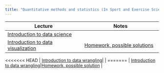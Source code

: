 ```yaml
---
title: "Quantitative methods and statistics (In Sport and Exercise Science) - Lectures"
---
```





|Lecture | Notes |
| --- | --- |
| [Introduction to data science](01-ds-intro.qmd)| |
| [Introduction to data visualization](02-datavis.qmd)| [Homework, possible solutions](02-datavis-homework.qmd) |
<<<<<<< HEAD
| [Introduction to data wrangling](03-data-wrangling.qmd)| |
=======
| [Introduction to data wrangling](03-data-wrangling.qmd)|[Homework, possible solution](03-data-wrangling-homework.qmd) |


